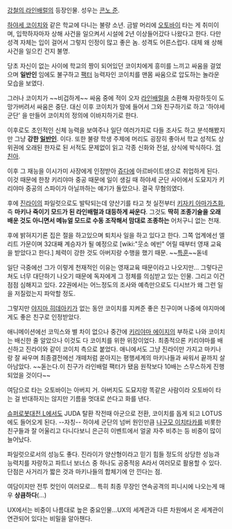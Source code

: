 [[강철의 라인배럴]]의 등장인물. 성우는 [[콘노 준]].

[[하야세 코이치]]와 같은 학교에 다니는 불량 소년. 금발 머리에 [[오토바이]] 타는 게 취미이며, 입학하자마자 상해 사건을 일으켜서 시설에 2년 이상들어갔다 나왔다고 한다. 다만 성격 자체는 입이 걸어서 그렇지 인정이 많고 좋은 놈. 성격도 어른스럽다. 대체 왜 상해 사건을 일으킨 건지 불명.

당초 자신이 없는 사이에 학교의 짱이 되어있던 코이치에게 흥미를 느끼고 싸움을 걸었으며 '''일반인''' 임에도 불구하고 [[팩터]] 능력자인 코이치를 맨몸 싸움으로 압도하는 놀라운 모습을 보였다.

그러나 코이치가 ~~비겁하게~~ 싸움 중에 적이 오자 [[라인배럴]]을 소환해 자랑하듯이 도망가버려서 싸움은 중단. 대신 이후 코이치가 맘에 들어서 그와 친구하기로 하고 '하야세 군단' 을 만들어 코이치의 정의에 이바지하기로 한다.

이후로도 초인적인 신체 능력을 보여주나 일단 여러가지로 다들 조사도 하고 분석해봤지만 그냥 '''강한 [[일반인]]'''. 이다. 또한 불량 학생 주제에 머리도 굉장히 좋아서 학교 성적도 상위권에 오래된 한자로 된 서적도 문제없이 읽고 각종 신화와 전설, 상식에 박식하다. [[엄친아]].

이후 그 재능을 이시가미 사장에게 인정받아 [[쥬다]]에 아르바이트생으로 취업하게 된다. 이것 때문에 한창 키리야마 중공 때문에 일이 생길 때 하야세 군단 사이에서 도묘지가 키리야마 중공의 스파이가 아닐까하는 얘기가 돌았으나. 결국 무혐의였다.

후에 [[진라이]]의 파일럿으로도 발탁되는데 양산기를 타고 첫 실전부터 [[키자키 아마가츠]]화, 즉 '''마키나 죽이기 모드가 된 라인배럴과 대등하게 싸운다'''. 그것도 '''딱히 조종기술을 오래 배운 것도 아니면서 메뉴얼 모드로 수동 조작해서 맘대로 조종하는''' 어처구니 없는 천재.

후에 밝혀지기론 집은 절을 하고있으며 퇴치사 일을 하고 있다고 한다. 그쪽 업계에선 엘리트 가문이며 32대째 계승자가 될 예정으로 [wiki:"웃소 에빈" 어릴 때부터 영재 교육을 받았다고 한다.] 체력이 강한 것도 아버지랑 수행을 했기 때문. ~~[[특훈]]~~돋네

일단 극중에선 그가 이렇게 천재적인 이유는 영재교육 때문이라고 나오지만... 그렇다곤쳐도 너무 대단하기 나오기 때문에 독자에게 그 정체를 의심받고 있는 인물. 그리고 이건 점점 심해지고 있다. 22권에서는 어느정도의 조사와 예측만으로도 디시브가 왜 그런 일을 저질렀는지 파악할 정도.

그렇지만 [[야지마 히데아키]]가 없는 동안 코이치를 지켜준 좋은 친구이며 나중에 야지마에게도 좋은 친구로 인정받았다.

애니메이션에선 코믹스와 별 차이 없으나 중간에 [[키리야마 에이지]]의 부하로 나와 코이치는 배신한 줄 알았으나 이것도 다 코이치를 위한 위장이었다. 최종적으론 키리야마를 배신하고 진라이와 같이 코이치 측으로 붙었다. 애니에서도 그냥 진라이만 가지고 마키나랑 잘 싸우며 최종결전에선 개떼처럼 쏟아지는 평행세계의 마키나들과 싸워서 끝까지 살아남았다. ~~돋는다.이 친구가 라인배럴 팩터가 됐음 원작보다 10배는 스무스하게 진행되었을 것이다~~

여담으로 타는 오토바이는 아버지 거. 아버지도 도묘지랑 똑같은 사람이라 오토바이 타는 걸 반대하지는 않지만 기름을 멋대로 쓴다고 화를 낸다.

[[슈퍼로봇대전 L]]에서도 JUDA 탈환 작전때 아군으로 전환, 코이치를 돕게 되고 LOTUS에도 들어오게 된다. --자칭-- 하야세 군단의 넘버 원인만큼 [[나구모 이치타카]]를 비롯한 친구들과 잘 어울리고 다니다보니 은근히 이벤트에서 얼굴 자주 비추는 등 비중이 많이 늘어났다.

파일럿으로서의 성능도 좋다. 진라이가 양산형이라고 믿기 힘들 정도의 상당한 성능과 능력치를 자랑하고 파트너 보너스 중 하나도 공중적응 A라서 여러모로 활용할 수 있다. 단점은 사거리가 짧은 것과 마키나들의 합체기에 안 낀다는 점. 

여담이지만 전투 컷인이 여러모로... 특히 최종 무장인 연속공격의 피니시에 나오는게 매우 '''상큼하다'''(...)

UX에서는 비중이 나름대로 높은 중요인물...UX의 세계관과 다른 차원에서 온 세계관이 연관되어 있다는 비밀을 알아챈다.
